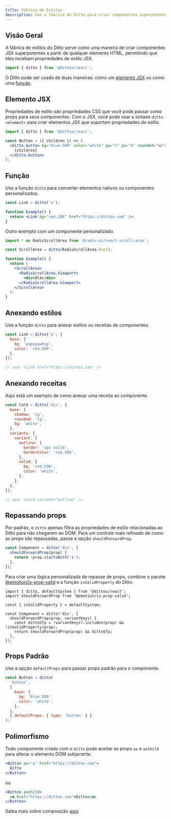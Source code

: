 ```yaml
---
title: Fábrica de Estilos
description: Use a fábrica do Ditto para criar componentes superpotentes
---
```


## Visão Geral

A fábrica de estilos do Ditto serve como uma maneira de criar componentes JSX superpotentes a partir de qualquer elemento HTML, permitindo que eles recebam propriedades de estilo JSX.

```js
import { ditto } from '@dittox/react';
```

O Ditto pode ser usado de duas maneiras: como um [elemento JSX](#elemento-jsx) ou como uma [função](#função).

## Elemento JSX

Propriedades de estilo são propriedades CSS que você pode passar como props para seus componentes. Com o JSX, você pode usar a sintaxe `ditto.<element>` para criar elementos JSX que suportam propriedades de estilo.

```jsx
import { ditto } from '@dittox/react';

const Button = ({ children }) => (
  <ditto.button bg="blue.500" color="white" py="2" px="4" rounded="md">
    {children}
  </ditto.button>
);
```

## Função

Use a função `ditto` para converter elementos nativos ou componentes personalizados.

```jsx
const Link = ditto('a');

function Example() {
  return <Link bg="red.200" href="https://dittox.com" />;
}
```

Outro exemplo com um componente personalizado.

```jsx
import * as RadixScrollArea from '@radix-ui/react-scroll-area';

const ScrollArea = ditto(RadixScrollArea.Root);

function Example() {
  return (
    <ScrollArea>
      <RadixScrollArea.Viewport>
        <div>Olá</div>
      </RadixScrollArea.Viewport>
    </ScrollArea>
  );
}
```

## Anexando estilos

Use a função `ditto` para anexar estilos ou receitas de componentes.

```jsx
const Link = ditto('a', {
  base: {
    bg: 'papayawhip',
    color: 'red.500',
  },
});

// uso: <Link href="https://dittox.com" />
```

## Anexando receitas

Aqui está um exemplo de como anexar uma receita ao componente.

```jsx
const Card = ditto('div', {
  base: {
    shadow: 'lg',
    rounded: 'lg',
    bg: 'white',
  },
  variants: {
    variant: {
      outline: {
        border: '1px solid',
        borderColor: 'red.500',
      },
      solid: {
        bg: 'red.500',
        color: 'white',
      },
    },
  },
});

// uso: <Card variant="outline" />
```

## Repassando props

Por padrão, o `ditto` apenas filtra as propriedades de estilo relacionadas ao Ditto para não chegarem ao DOM. Para um controle mais refinado de como as props são repassadas, passe a opção `shouldForwardProp`.

```jsx
const Component = ditto('div', {
  shouldForwardProp(prop) {
    return !prop.startsWith('$');
  },
});
```

Para criar uma lógica personalizada de repasse de props, combine o pacote [@emotion/is-prop-valid](https://github.com/emotion-js/emotion/tree/master/packages/is-prop-valid) e a função `isValidProperty` do Ditto.

```tsx
import { ditto, defaultSystem } from '@dittox/react';
import shouldForwardProp from '@emotion/is-prop-valid';

const { isValidProperty } = defaultSystem;

const Component = ditto('div', {
  shouldForwardProp(prop, variantKeys) {
    const dittoSfp = !variantKeys?.includes(prop) && !isValidProperty(prop);
    return shouldForwardProp(prop) && dittoSfp;
  },
});
```

## Props Padrão

Use a opção `defaultProps` para passar props padrão para o componente.

```jsx
const Button = ditto(
  'button',
  {
    base: {
      bg: 'blue.500',
      color: 'white',
    },
  },
  { defaultProps: { type: 'button' } }
);
```

## Polimorfismo

Todo componente criado com o `ditto` pode aceitar as props `as` e `asChild` para alterar o elemento DOM subjacente.

```jsx
<Button as="a" href="https://dittox.com">
  Ditto
</Button>
```

ou

```jsx
<Button asChild>
  <a href="https://dittox.com">Ditto</a>
</Button>
```

Saiba mais sobre composição [aqui](/docs/components/overview/composition)
